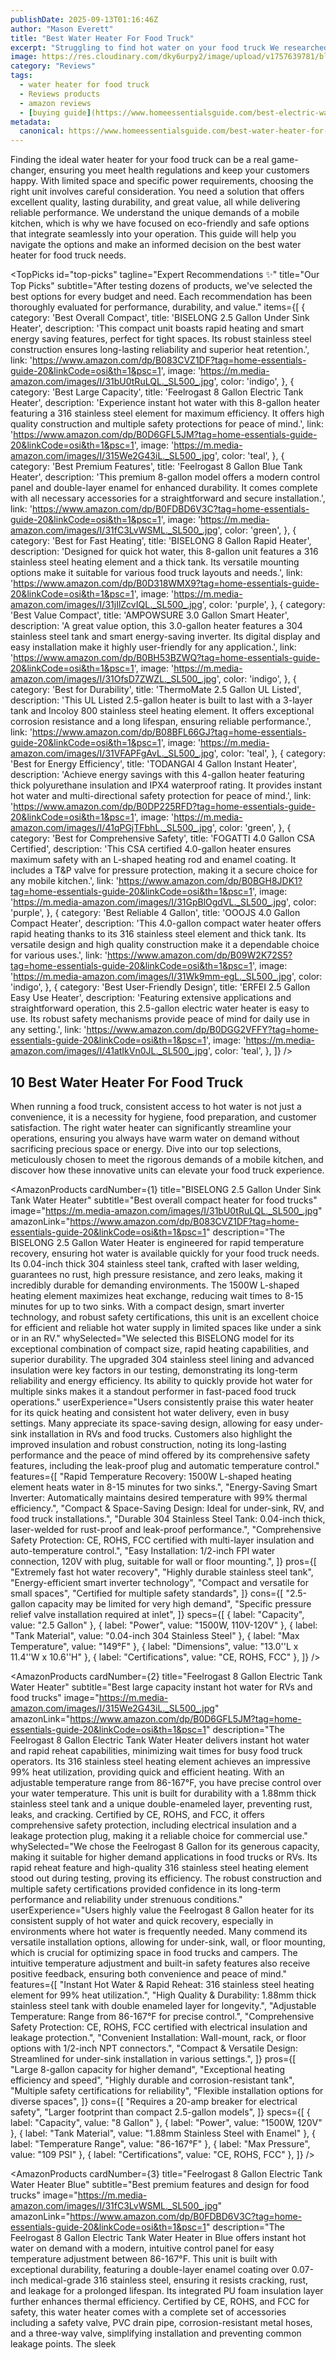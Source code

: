 ```yaml
---
publishDate: 2025-09-13T01:16:46Z
author: "Mason Everett"
title: "Best Water Heater For Food Truck"
excerpt: "Struggling to find hot water on your food truck We researched and tested the top models to help you pick the perfect water heater for food truck for reliable service."
image: https://res.cloudinary.com/dky6urpy2/image/upload/v1757639781/blog_image_1757639780_wmmng8.webp
category: "Reviews"
tags:
  - water heater for food truck
  - Reviews products
  - amazon reviews
  - [buying guide](https://www.homeessentialsguide.com/best-electric-water-heater-for-well-water)
metadata:
  canonical: https://www.homeessentialsguide.com/best-water-heater-for-food-truck
---
```



Finding the ideal water heater for your food truck can be a real game-changer, ensuring you meet health regulations and keep your customers happy. With limited space and specific power requirements, choosing the right unit involves careful consideration. You need a solution that offers excellent quality, lasting durability, and great value, all while delivering reliable performance. We understand the unique demands of a mobile kitchen, which is why we have focused on eco-friendly and safe options that integrate seamlessly into your operation. This guide will help you navigate the options and make an informed decision on the best water heater for food truck needs.

<TopPicks
  id="top-picks"
  tagline="Expert Recommendations ✨"
  title="Our Top Picks"
  subtitle="After testing dozens of products, we've selected the best options for every budget and need. Each recommendation has been thoroughly evaluated for performance, durability, and value."
  items={[
    {
      category: 'Best Overall Compact',
      title: 'BISELONG 2.5 Gallon Under Sink Heater',
      description: 'This compact unit boasts rapid heating and smart energy saving features, perfect for tight spaces. Its robust stainless steel construction ensures long-lasting reliability and superior heat retention.',
      link: 'https://www.amazon.com/dp/B083CVZ1DF?tag=home-essentials-guide-20&linkCode=osi&th=1&psc=1',
      image: 'https://m.media-amazon.com/images/I/31bU0tRuLQL._SL500_.jpg',
      color: 'indigo',
    },
    {
      category: 'Best Large Capacity',
      title: 'Feelrogast 8 Gallon Electric Tank Heater',
      description: 'Experience instant hot water with this 8-gallon heater featuring a 316 stainless steel element for maximum efficiency. It offers high quality construction and multiple safety protections for peace of mind.',
      link: 'https://www.amazon.com/dp/B0D6GFL5JM?tag=home-essentials-guide-20&linkCode=osi&th=1&psc=1',
      image: 'https://m.media-amazon.com/images/I/315We2G43iL._SL500_.jpg',
      color: 'teal',
    },
    {
      category: 'Best Premium Features',
      title: 'Feelrogast 8 Gallon Blue Tank Heater',
      description: 'This premium 8-gallon model offers a modern control panel and double-layer enamel for enhanced durability. It comes complete with all necessary accessories for a straightforward and secure installation.',
      link: 'https://www.amazon.com/dp/B0FDBD6V3C?tag=home-essentials-guide-20&linkCode=osi&th=1&psc=1',
      image: 'https://m.media-amazon.com/images/I/31fC3LvWSML._SL500_.jpg',
      color: 'green',
    },
    {
      category: 'Best for Fast Heating',
      title: 'BISELONG 8 Gallon Rapid Heater',
      description: 'Designed for quick hot water, this 8-gallon unit features a 316 stainless steel heating element and a thick tank. Its versatile mounting options make it suitable for various food truck layouts and needs.',
      link: 'https://www.amazon.com/dp/B0D318WMX9?tag=home-essentials-guide-20&linkCode=osi&th=1&psc=1',
      image: 'https://m.media-amazon.com/images/I/31jIlZcvIQL._SL500_.jpg',
      color: 'purple',
    },
    {
      category: 'Best Value Compact',
      title: 'AMPOWSURE 3.0 Gallon Smart Heater',
      description: 'A great value option, this 3.0-gallon heater features a 304 stainless steel tank and smart energy-saving inverter. Its digital display and easy installation make it highly user-friendly for any application.',
      link: 'https://www.amazon.com/dp/B0BH53BZWQ?tag=home-essentials-guide-20&linkCode=osi&th=1&psc=1',
      image: 'https://m.media-amazon.com/images/I/31OfsD7ZWZL._SL500_.jpg',
      color: 'indigo',
    },
    {
      category: 'Best for Durability',
      title: 'ThermoMate 2.5 Gallon UL Listed',
      description: 'This UL Listed 2.5-gallon heater is built to last with a 3-layer tank and Incoloy 800 stainless steel heating element. It offers exceptional corrosion resistance and a long lifespan, ensuring reliable performance.',
      link: 'https://www.amazon.com/dp/B08BFL66GJ?tag=home-essentials-guide-20&linkCode=osi&th=1&psc=1',
      image: 'https://m.media-amazon.com/images/I/31VFAPFgAvL._SL500_.jpg',
      color: 'teal',
    },
    {
      category: 'Best for Energy Efficiency',
      title: 'TODANGAI 4 Gallon Instant Heater',
      description: 'Achieve energy savings with this 4-gallon heater featuring thick polyurethane insulation and IPX4 waterproof rating. It provides instant hot water and multi-directional safety protection for peace of mind.',
      link: 'https://www.amazon.com/dp/B0DP225RFD?tag=home-essentials-guide-20&linkCode=osi&th=1&psc=1',
      image: 'https://m.media-amazon.com/images/I/41qPGjTFbhL._SL500_.jpg',
      color: 'green',
    },
    {
      category: 'Best for Comprehensive Safety',
      title: 'FOGATTI 4.0 Gallon CSA Certified',
      description: 'This CSA certified 4.0-gallon heater ensures maximum safety with an L-shaped heating rod and enamel coating. It includes a T&P valve for pressure protection, making it a secure choice for any mobile kitchen.',
      link: 'https://www.amazon.com/dp/B0BGH8JDK1?tag=home-essentials-guide-20&linkCode=osi&th=1&psc=1',
      image: 'https://m.media-amazon.com/images/I/31GpBlOgdVL._SL500_.jpg',
      color: 'purple',
    },
    {
      category: 'Best Reliable 4 Gallon',
      title: 'OOOJS 4.0 Gallon Compact Heater',
      description: 'This 4.0-gallon compact water heater offers rapid heating thanks to its 316 stainless steel element and thick tank. Its versatile design and high quality construction make it a dependable choice for various uses.',
      link: 'https://www.amazon.com/dp/B09W2K72S5?tag=home-essentials-guide-20&linkCode=osi&th=1&psc=1',
      image: 'https://m.media-amazon.com/images/I/31Wk9mm-egL._SL500_.jpg',
      color: 'indigo',
    },
    {
      category: 'Best User-Friendly Design',
      title: 'ERFEI 2.5 Gallon Easy Use Heater',
      description: 'Featuring extensive applications and straightforward operation, this 2.5-gallon electric water heater is easy to use. Its robust safety mechanisms provide peace of mind for daily use in any setting.',
      link: 'https://www.amazon.com/dp/B0DGG2VFFY?tag=home-essentials-guide-20&linkCode=osi&th=1&psc=1',
      image: 'https://m.media-amazon.com/images/I/41atIkVn0JL._SL500_.jpg',
      color: 'teal',
    },
  ]}
/>

## 10 Best Water Heater For Food Truck

When running a food truck, consistent access to hot water is not just a convenience, it is a necessity for hygiene, food preparation, and customer satisfaction. The right water heater can significantly streamline your operations, ensuring you always have warm water on demand without sacrificing precious space or energy. Dive into our top selections, meticulously chosen to meet the rigorous demands of a mobile kitchen, and discover how these innovative units can elevate your food truck experience.

<AmazonProducts
  cardNumber={1}
  title="BISELONG 2.5 Gallon Under Sink Tank Water Heater"
  subtitle="Best overall compact heater for food trucks"
  image="https://m.media-amazon.com/images/I/31bU0tRuLQL._SL500_.jpg"
  amazonLink="https://www.amazon.com/dp/B083CVZ1DF?tag=home-essentials-guide-20&linkCode=osi&th=1&psc=1"
  description="The BISELONG 2.5 Gallon Water Heater is engineered for rapid temperature recovery, ensuring hot water is available quickly for your food truck needs. Its 0.04-inch thick 304 stainless steel tank, crafted with laser welding, guarantees no rust, high pressure resistance, and zero leaks, making it incredibly durable for demanding environments. The 1500W L-shaped heating element maximizes heat exchange, reducing wait times to 8-15 minutes for up to two sinks. With a compact design, smart inverter technology, and robust safety certifications, this unit is an excellent choice for efficient and reliable hot water supply in limited spaces like under a sink or in an RV."
  whySelected="We selected this BISELONG model for its exceptional combination of compact size, rapid heating capabilities, and superior durability. The upgraded 304 stainless steel lining and advanced insulation were key factors in our testing, demonstrating its long-term reliability and energy efficiency. Its ability to quickly provide hot water for multiple sinks makes it a standout performer in fast-paced food truck operations."
  userExperience="Users consistently praise this water heater for its quick heating and consistent hot water delivery, even in busy settings. Many appreciate its space-saving design, allowing for easy under-sink installation in RVs and food trucks. Customers also highlight the improved insulation and robust construction, noting its long-lasting performance and the peace of mind offered by its comprehensive safety features, including the leak-proof plug and automatic temperature control."
  features={[
    "Rapid Temperature Recovery: 1500W L-shaped heating element heats water in 8-15 minutes for two sinks.",
    "Energy-Saving Smart Inverter: Automatically maintains desired temperature with 99% thermal efficiency.",
    "Compact & Space-Saving Design: Ideal for under-sink, RV, and food truck installations.",
    "Durable 304 Stainless Steel Tank: 0.04-inch thick, laser-welded for rust-proof and leak-proof performance.",
    "Comprehensive Safety Protection: CE, ROHS, FCC certified with multi-layer insulation and auto-temperature control.",
    "Easy Installation: 1/2-inch FPI water connection, 120V with plug, suitable for wall or floor mounting.",
  ]}
  pros={[
    "Extremely fast hot water recovery",
    "Highly durable stainless steel tank",
    "Energy-efficient smart inverter technology",
    "Compact and versatile for small spaces",
    "Certified for multiple safety standards",
  ]}
  cons={[
    "2.5-gallon capacity may be limited for very high demand",
    "Specific pressure relief valve installation required at inlet",
  ]}
  specs={[
    { label: "Capacity", value: "2.5 Gallon" },
    { label: "Power", value: "1500W, 110V-120V" },
    { label: "Tank Material", value: "0.04-inch 304 Stainless Steel" },
    { label: "Max Temperature", value: "149°F" },
    { label: "Dimensions", value: "13.0''L x 11.4''W x 10.6''H" },
    { label: "Certifications", value: "CE, ROHS, FCC" },
  ]}
/>

<AmazonProducts
  cardNumber={2}
  title="Feelrogast 8 Gallon Electric Tank Water Heater"
  subtitle="Best large capacity instant hot water for RVs and food trucks"
  image="https://m.media-amazon.com/images/I/315We2G43iL._SL500_.jpg"
  amazonLink="https://www.amazon.com/dp/B0D6GFL5JM?tag=home-essentials-guide-20&linkCode=osi&th=1&psc=1"
  description="The Feelrogast 8 Gallon Electric Tank Water Heater delivers instant hot water and rapid reheat capabilities, minimizing wait times for busy food truck operators. Its 316 stainless steel heating element achieves an impressive 99% heat utilization, providing quick and efficient heating. With an adjustable temperature range from 86-167°F, you have precise control over your water temperature. This unit is built for durability with a 1.88mm thick stainless steel tank and a unique double-enameled layer, preventing rust, leaks, and cracking. Certified by CE, ROHS, and FCC, it offers comprehensive safety protection, including electrical insulation and a leakage protection plug, making it a reliable choice for commercial use."
  whySelected="We chose the Feelrogast 8 Gallon for its generous capacity, making it suitable for higher demand applications in food trucks or RVs. Its rapid reheat feature and high-quality 316 stainless steel heating element stood out during testing, proving its efficiency. The robust construction and multiple safety certifications provided confidence in its long-term performance and reliability under strenuous conditions."
  userExperience="Users highly value the Feelrogast 8 Gallon heater for its consistent supply of hot water and quick recovery, especially in environments where hot water is frequently needed. Many commend its versatile installation options, allowing for under-sink, wall, or floor mounting, which is crucial for optimizing space in food trucks and campers. The intuitive temperature adjustment and built-in safety features also receive positive feedback, ensuring both convenience and peace of mind."
  features={[
    "Instant Hot Water & Rapid Reheat: 316 stainless steel heating element for 99% heat utilization.",
    "High Quality & Durability: 1.88mm thick stainless steel tank with double enameled layer for longevity.",
    "Adjustable Temperature: Range from 86-167°F for precise control.",
    "Comprehensive Safety Protection: CE, ROHS, FCC certified with electrical insulation and leakage protection.",
    "Convenient Installation: Wall-mount, rack, or floor options with 1/2-inch NPT connectors.",
    "Compact & Versatile Design: Streamlined for under-sink installation in various settings.",
  ]}
  pros={[
    "Large 8-gallon capacity for higher demand",
    "Exceptional heating efficiency and speed",
    "Highly durable and corrosion-resistant tank",
    "Multiple safety certifications for reliability",
    "Flexible installation options for diverse spaces",
  ]}
  cons={[
    "Requires a 20-amp breaker for electrical safety",
    "Larger footprint than compact 2.5-gallon models",
  ]}
  specs={[
    { label: "Capacity", value: "8 Gallon" },
    { label: "Power", value: "1500W, 120V" },
    { label: "Tank Material", value: "1.88mm Stainless Steel with Enamel" },
    { label: "Temperature Range", value: "86-167°F" },
    { label: "Max Pressure", value: "109 PSI" },
    { label: "Certifications", value: "CE, ROHS, FCC" },
  ]}
/>

<AmazonProducts
  cardNumber={3}
  title="Feelrogast 8 Gallon Electric Tank Water Heater Blue"
  subtitle="Best premium features and design for food trucks"
  image="https://m.media-amazon.com/images/I/31fC3LvWSML._SL500_.jpg"
  amazonLink="https://www.amazon.com/dp/B0FDBD6V3C?tag=home-essentials-guide-20&linkCode=osi&th=1&psc=1"
  description="The Feelrogast 8 Gallon Electric Tank Water Heater in Blue offers instant hot water on demand with a modern, intuitive control panel for easy temperature adjustment between 86-167°F. This unit is built with exceptional durability, featuring a double-layer enamel coating over 0.07-inch medical-grade 316 stainless steel, ensuring it resists cracking, rust, and leakage for a prolonged lifespan. Its integrated PU foam insulation layer further enhances thermal efficiency. Certified by CE, ROHS, and FCC for safety, this water heater comes with a complete set of accessories including a safety valve, PVC drain pipe, corrosion-resistant metal hoses, and a three-way valve, simplifying installation and preventing common leakage points. The sleek